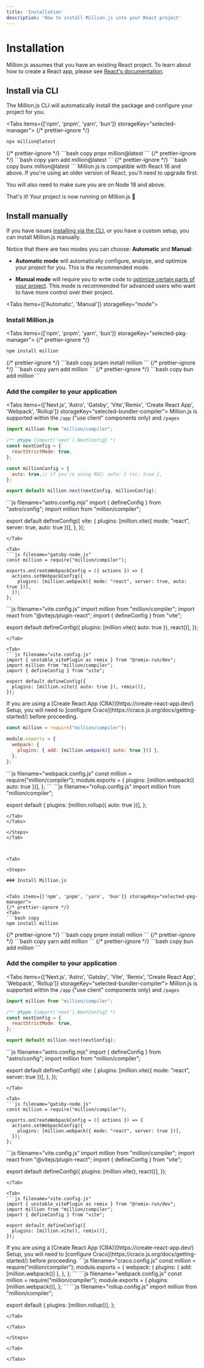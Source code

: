 ```yaml
---
title: 'Installation'
description: 'How to install Million.js into your React project'
---
```



# Installation

Million.js assumes that you have an existing React project. To learn about how to create a React app, please see [React's documentation](https://react.dev).

## Install via CLI

The Million.js CLI will automatically install the package and configure your project for you.

<Tabs items={['npm', 'pnpm', 'yarn', 'bun']} storageKey="selected-manager">
  {/* prettier-ignore */}
  <Tab>
  ```bash copy
  npx million@latest
  ```
  </Tab>
  {/* prettier-ignore */}
  <Tab>
  ```bash copy
  pnpx million@latest
  ```
  </Tab>
  {/* prettier-ignore */}
  <Tab>
  ```bash copy
  yarn add million@latest
  ```
  </Tab>
  {/* prettier-ignore */}
  <Tab>
  ```bash copy
  bunx million@latest
  ```
  </Tab>
</Tabs>


<Callout type="info">
  Million.js is compatible with React 16 and above. If you're using an older
  version of React, you'll need to upgrade first.

  You will also need to make sure you are on Node 18 and above.
</Callout>

That's it! Your project is now running on Million.js 🎉

## Install manually

If you have issues [installing via the CLI](#install-via-cli), or you have a custom setup, you can
install Million.js manually.

Notice that there are two modes you can choose: **Automatic** and **Manual**:

- **Automatic mode** will automatically configure, analyze, and optimize your project for you.
This is the recommended mode.

- **Manual mode** will require you to write code to [optimize certain parts of
your project](/docs/manual-mode/manual-mode). This mode is recommended for advanced users who want to have more control over their project.

<Tabs items={['Automatic', 'Manual']} storageKey="mode">

<Tab>

<Steps>

### Install Million.js

<Tabs items={['npm', 'pnpm', 'yarn', 'bun']} storageKey="selected-pkg-manager">
  {/* prettier-ignore */}
  <Tab>
  ```bash copy
  npm install million
  ```
  </Tab>
  {/* prettier-ignore */}
  <Tab>
  ```bash copy
  pnpm install million
  ```
  </Tab>
  {/* prettier-ignore */}
  <Tab>
  ```bash copy
  yarn add million
  ```
  </Tab>
  {/* prettier-ignore */}
  <Tab>
  ```bash copy
  bun add million
  ```
  </Tab>
</Tabs>

### Add the compiler to your application

<Tabs items={['Next.js', 'Astro', 'Gatsby', 'Vite','Remix', 'Create React App', 'Webpack', 'Rollup']} storageKey="selected-bundler-compiler">
<Tab>
Million.js is supported within the `/app` ("use client" components only) and `/pages`

```js filename="next.config.mjs"
import million from "million/compiler";

/** @type {import('next').NextConfig} */
const nextConfig = {
  reactStrictMode: true,
};

const millionConfig = {
  auto: true,// if you're using RSC: auto: { rsc: true },
};

export default million.next(nextConfig, millionConfig);
```
</Tab>

<Tab>
```js filename="astro.config.mjs"
import { defineConfig } from "astro/config";
import million from "million/compiler";

export default defineConfig({
   vite: {
     plugins: [million.vite({ mode: "react", server: true, auto: true })],
   },
});
```
</Tab>

<Tab>
```js filename="gatsby-node.js"
const million = require("million/compiler");

exports.onCreateWebpackConfig = ({ actions }) => {
  actions.setWebpackConfig({
    plugins: [million.webpack({ mode: "react", server: true, auto: true })],
  });
};
```
</Tab>

<Tab>
```js filename="vite.config.js"
import million from "million/compiler";
import react from "@vitejs/plugin-react";
import { defineConfig } from "vite";

export default defineConfig({
  plugins: [million.vite({ auto: true }), react()],
});
```
</Tab>

<Tab>
```js filename="vite.config.js"
import { unstable_vitePlugin as remix } from "@remix-run/dev";
import million from "million/compiler";
import { defineConfig } from "vite";

export default defineConfig({
  plugins: [million.vite({ auto: true }), remix()],
});
```
</Tab>

<Tab>
  <Callout type="warning">
    If you are using a [Create React App (CRA)](https://create-react-app.dev/) Setup, you will need to [configure Craco](https://craco.js.org/docs/getting-started/) before proceeding.
  </Callout>

```js filename="craco.config.js"
const million = require("million/compiler");

module.exports = {
  webpack: {
    plugins: { add: [million.webpack({ auto: true })] },
  },
};
```
</Tab>

<Tab>
```js filename="webpack.config.js"
const million = require("million/compiler");
module.exports = {
  plugins: [million.webpack({ auto: true })],
};
```
</Tab>

<Tab>
```js filename="rollup.config.js"
import million from "million/compiler";

export default {
  plugins: [million.rollup({ auto: true })],
};
```
</Tab>
</Tabs>

</Steps>
</Tab>



<Tab>

<Steps>

### Install Million.js


<Tabs items={['npm', 'pnpm', 'yarn', 'bun']} storageKey="selected-pkg-manager">
{/* prettier-ignore */}
<Tab>
```bash copy
npm install million
```

  </Tab>
  {/* prettier-ignore */}
  <Tab>
  ```bash copy
  pnpm install million
  ```
  </Tab>
  {/* prettier-ignore */}
  <Tab>
  ```bash copy
  yarn add million
  ```
  </Tab>
  {/* prettier-ignore */}
  <Tab>
  ```bash copy
  bun add million
  ```
  </Tab>
</Tabs>

### Add the compiler to your application

<Tabs items={['Next.js', 'Astro', 'Gatsby', 'Vite', 'Remix', 'Create React App', 'Webpack', 'Rollup']} storageKey="selected-bundler-compiler">
<Tab>
Million.js is supported within the `/app` ("use client" components only) and `/pages`

```js filename="next.config.mjs"
import million from "million/compiler";

/** @type {import('next').NextConfig} */
const nextConfig = {
  reactStrictMode: true,
};

export default million.next(nextConfig);
```
</Tab>

<Tab>
```js filename="astro.config.mjs"
import { defineConfig } from "astro/config";
import million from "million/compiler";

export default defineConfig({
  vite: {
    plugins: [million.vite({ mode: "react", server: true })],
  },
});
```
</Tab>

<Tab>
```js filename="gatsby-node.js"
const million = require("million/compiler");

exports.onCreateWebpackConfig = ({ actions }) => {
  actions.setWebpackConfig({
    plugins: [million.webpack({ mode: "react", server: true })],
  });
};
```
</Tab>

<Tab>
```js filename="vite.config.js"
import million from "million/compiler";
import react from "@vitejs/plugin-react";
import { defineConfig } from "vite";

export default defineConfig({
  plugins: [million.vite(), react()],
});
```
</Tab>

<Tab>
```js filename="vite.config.js"
import { unstable_vitePlugin as remix } from "@remix-run/dev";
import million from "million/compiler";
import { defineConfig } from "vite";

export default defineConfig({
  plugins: [million.vite(), remix()],
});
```
</Tab>

<Tab>
<Callout type="warning">
  If you are using a [Create React App (CRA)](https://create-react-app.dev/) Setup, you will need to [configure Craco](https://craco.js.org/docs/getting-started/) before proceeding.
</Callout>
```js filename="craco.config.js"
const million = require("million/compiler");
module.exports = {
  webpack: {
    plugins: { add: [million.webpack()] },
  },
};
```
</Tab>

<Tab>
```js filename="webpack.config.js"
const million = require("million/compiler");
module.exports = {
  plugins: [million.webpack()],
};
```
</Tab>

<Tab>
```js filename="rollup.config.js"
import million from "million/compiler";

export default {
  plugins: [million.rollup()],
};
```
</Tab>

</Tabs>

</Steps>

</Tab>

</Tabs>
